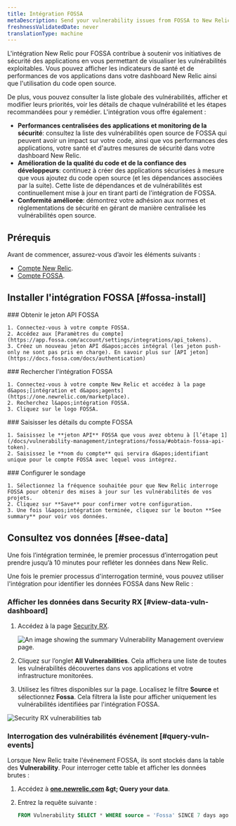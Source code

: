 ```yaml
---
title: Intégration FOSSA
metaDescription: Send your vulnerability issues from FOSSA to New Relic.
freshnessValidatedDate: never
translationType: machine
---
```


L&apos;intégration New Relic pour FOSSA contribue à soutenir vos initiatives de sécurité des applications en vous permettant de visualiser les vulnérabilités exploitables. Vous pouvez afficher les indicateurs de santé et de performances de vos applications dans votre dashboard New Relic ainsi que l&apos;utilisation du code open source.

De plus, vous pouvez consulter la liste globale des vulnérabilités, afficher et modifier leurs priorités, voir les détails de chaque vulnérabilité et les étapes recommandées pour y remédier. L&apos;intégration vous offre également :

* **Performances centralisées des applications et monitoring de la sécurité**: consultez la liste des vulnérabilités open source de FOSSA qui peuvent avoir un impact sur votre code, ainsi que vos performances des applications, votre santé et d&apos;autres mesures de sécurité dans votre dashboard New Relic.
* **Amélioration de la qualité du code et de la confiance des développeurs**: continuez à créer des applications sécurisées à mesure que vous ajoutez du code open source (et les dépendances associées par la suite). Cette liste de dépendances et de vulnérabilités est continuellement mise à jour en tirant parti de l&apos;intégration de FOSSA.
* **Conformité améliorée**: démontrez votre adhésion aux normes et réglementations de sécurité en gérant de manière centralisée les vulnérabilités open source.

## Prérequis

Avant de commencer, assurez-vous d’avoir les éléments suivants :

* [Compte New Relic](http://newrelic.com/signup).
* [Compte FOSSA](https://app.fossa.com/auth/register).

## Installer l&apos;intégration FOSSA [#fossa-install]

<Steps>
  <Step>
    ### Obtenir le jeton API FOSSA

    1. Connectez-vous à votre compte FOSSA.
    2. Accédez aux [Paramètres du compte](https://app.fossa.com/account/settings/integrations/api_tokens).
    3. Créez un nouveau jeton API d&apos;accès intégral (les jeton push-only ne sont pas pris en charge). En savoir plus sur [API jeton](https://docs.fossa.com/docs/authentication)
  </Step>

  <Step>
    ### Rechercher l&apos;intégration FOSSA

    1. Connectez-vous à votre compte New Relic et accédez à la page d&apos;[intégration et d&apos;agents](https://one.newrelic.com/marketplace).
    2. Recherchez l&apos;intégration FOSSA.
    3. Cliquez sur le logo FOSSA.
  </Step>

  <Step>
    ### Saisisser les détails du compte FOSSA

    1. Saisissez le **jeton API** FOSSA que vous avez obtenu à [l’étape 1](/docs/vulnerability-management/integrations/fossa/#obtain-fossa-api-token).
    2. Saisissez le **nom du compte** qui servira d&apos;identifiant unique pour le compte FOSSA avec lequel vous intégrez.
  </Step>

  <Step>
    ### Configurer le sondage

    1. Sélectionnez la fréquence souhaitée pour que New Relic interroge FOSSA pour obtenir des mises à jour sur les vulnérabilités de vos projets.
    2. Cliquez sur **Save** pour confirmer votre configuration.
    3. Une fois l&apos;intégration terminée, cliquez sur le bouton **See summary** pour voir vos données.
  </Step>
</Steps>

## Consultez vos données [#see-data]

Une fois l’intégration terminée, le premier processus d’interrogation peut prendre jusqu’à 10 minutes pour refléter les données dans New Relic.

Une fois le premier processus d&apos;interrogation terminé, vous pouvez utiliser l&apos;intégration pour identifier les données FOSSA dans New Relic :

### Afficher les données dans Security RX [#view-data-vuln-dashboard]

1. Accédez à la page [Security RX](https://one.newrelic.com/vulnerability-management).

   <img title="Vulnerability Management overview" alt="An image showing the summary Vulnerability Management overview page." src="/images/security_screenshot-full_security-overview.webp" />

2. Cliquez sur l’onglet **All Vulnerabilities**. Cela affichera une liste de toutes les vulnérabilités découvertes dans vos applications et votre infrastructure monitorées.

3. Utilisez les filtres disponibles sur la page. Localisez le filtre **Source** et sélectionnez **Fossa**. Cela filtrera la liste pour afficher uniquement les vulnérabilités identifiées par l&apos;intégration FOSSA.

<img title="Vulnerabilities tab" alt="Security RX vulnerabilities tab" src="/images/vm_screenshot-full_vuln-tab.webp" />

### Interrogation des vulnérabilités événement [#query-vuln-events]

Lorsque New Relic traite l&apos;événement FOSSA, ils sont stockés dans la table des **Vulnerability**. Pour interroger cette table et afficher les données brutes :

1. Accédez à **[one.newrelic.com](https://one.newrelic.com) &amp;gt; Query your data**.

2. Entrez la requête suivante :

   ```sql
   FROM Vulnerability SELECT * WHERE source = 'Fossa' SINCE 7 days ago
   ```